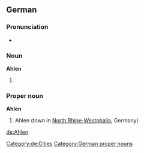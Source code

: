 {{wikipedia}}
{{wikipedia|lang=de}}
==German==

===Pronunciation===
* {{homophones|Aalen|lang=de}}

===Noun===
'''Ahlen'''

# {{plural of|Ahle|lang=de}}

===Proper noun===
'''Ahlen'''
# Ahlen (town in [[North Rhine-Westphalia]], Germany)
[[Category:de:Cities]]
[[Category:German proper nouns]]

[[de:Ahlen]]